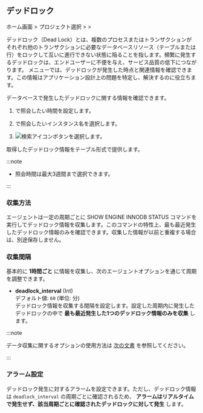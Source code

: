 ## デッドロック

ホーム画面 &gt; プロジェクト選択 &gt; <Cmdname sid="side_analysis" className="uitext" /> &gt; <Cmdname sid="side_deadLock" className="uitext" />

デッドロック（Dead Lock）とは、複数のプロセスまたはトランザクションがそれぞれ他のトランザクションに必要なデータベースリソース（テーブルまたは行）をロックして互いに進行できない状態に陥ることを指します。頻繁に発生するデッドロックは、エンドユーザーに不便を与え、サービス品質の低下につながります。<Cmdname sid="side_deadLock" className="uitext" /> メニューでは、デッドロックが発生した時点と関連情報を確認できます。この情報はアプリケーション設計上の問題を特定し、解決するのに役立ちます。

<ProdImg img='db-deadlock-basic.png' desc='デッドロック' />

データベースで発生したデッドロックに関する情報を確認できます。

1. <Cmdname sid="time" className="uitext" />で照会したい時間を設定します。

2. <Cmdname sid="instance" className="uitext" />で照会したいインスタンス名を選択します。

3. ![検索アイコン](/img/ico-btn-search.png)ボタンを選択します。

取得したデッドロック情報をテーブル形式で提供します。

:::note

- 照会時間は最大3週間まで選択できます。

:::

### 収集方法

エージェントは一定の周期ごとに SHOW ENGINE INNODB STATUS コマンドを実行してデッドロック情報を収集します。このコマンドの特性上、最も最近発生したデッドロック情報のみを確認できます。収集した情報が以前と重複する場合は、別途保存しません。

### 収集間隔

基本的に **1時間ごと** に情報を収集し、次のエージェントオプションを通じて周期を調整できます。

- **deadlock_interval** (Int)\
  デフォルト値: `60` (単位: 分)\
  デッドロック情報を収集する間隔を設定します。設定した周期内に発生したデッドロックの中で **最も最近発生した1つのデッドロック情報のみを収集** します。

:::note

データ収集に関するオプションの使用方法は [次の文書](https://docs.whatap.io/mysql/agent-dbx-settings#%EB%8D%B0%EC%9D%B4%ED%84%B0-%EC%88%98%EC%A7%91) を参照してください。

:::

### アラーム設定

デッドロック発生に対するアラームを設定できます。ただし、デッドロック情報は `deadlock_interval` の周期ごとに確認されるため、 **アラームはリアルタイムで発生せず、該当周期ごとに確認されたデッドロックに対して発生** します。